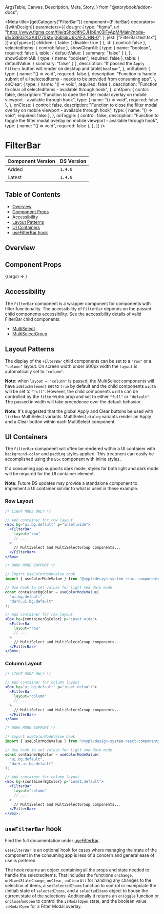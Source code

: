   ArgsTable,
  Canvas,
  Description,
  Meta,
  Story,
} from "@storybook/addon-docs";


<Meta
  title={getCategory("FilterBar")}
  component={FilterBar}
  decorators={[withDesign]}
  parameters={{
    design: {
      type: "figma",
      url: "https://www.figma.com/file/qShodlfNCJHb8n03IFyApM/Main?node-id=53603%3A41770&t=j06bIokU6KAF2JHN-0",
    },
    jest: ["FilterBar.test.tsx"],
  }}
  argTypes={{
    children: { table: { disable: true } },
    id: { control: false },
    selectedItems: { control: false },
    showClearAll: {
      type: { name: "boolean", required: false },
      table: { defaultValue: { summary: "false" } },
    },
    showSubmitAll: {
      type: { name: "boolean", required: false },
      table: { defaultValue: { summary: "false" } },
      description:
        "If passed the `Apply Filters` button will render on desktop and tablet `boolean`",
    },
    onSubmit: {
      type: { name: "() => void", required: false },
      description:
        "Function to handle submit of all selectedItems - needs to be provided from consuming app",
    },
    onClear: {
      type: { name: "() => void", required: false },
      description:
        "Function to clear all selectedItems - available through hook",
    },
    onOpen: {
      contol: false,
      description:
        "Function to open the filter modal overlay on mobile viewport - available through hook",
      type: { name: "() => void", required: false },
    },
    onClose: {
      control: false,
      description:
        "Function to close the filter modal overlay on mobile viewport - available through hook",
      type: { name: "() => void", required: false },
    },
    onToggle: {
      control: false,
      description:
        "Function to toggle the filter modal overlay on mobile viewport - available through hook",
      type: { name: "() => void", required: false },
    },
  }}
/>

# FilterBar

| Component Version | DS Version |
| ----------------- | ---------- |
| Added             | `1.4.0`    |
| Latest            | `1.4.0`    |

## Table of Contents

- [Overview](#overview)
- [Component Props](#component-props)
- [Accessibility](#accessibility)
- [Layout Patterns](#layout-patterns)
- [UI Containers](#ui-containers)
- [useFilterBar hook](#usefilterbar-hook)

## Overview

<Description of={FilterBar} />

## Component Props

<Canvas withToolbar>
  <Story
    name="FilterBar with Controls"
    args={{
      id: "filterbar-id",
      headingText: "FilterBar",
      layout: "row",
    }}
  >
    {(args) => <story.FilterBarStory {...args} />}
  </Story>
</Canvas>

<ArgsTable story="FilterBar with Controls" />

## Accessibility

The `FilterBar` component is a wrapper component for components with filter functionality.
The accessibility of `FilterBar` depends on the passed child components accessibility.
See the accessibility details of valid FilterBar child components:

- [MultiSelect](https://nypl.github.io/nypl-design-system/reservoir/v1/?path=/docs/components-form-elements-multiselect--multi-select-list-box#accessibility)
- [MultiSelectGroup](https://nypl.github.io/nypl-design-system/reservoir/v1/?path=/docs/components-form-elements-multiselectgroup--multi-select-group#accessibility)

## Layout Patterns

The display of the `FilterBar` child components can be set to a `"row"` or a
`"column"` layout. On screen width under 600px width the `layout` is
automatically set to `"column"`.

**Note:** when `layout = "column"` is passed, the MultiSelect components will have
`isBlockElement` set to `true` by default and the child components `width`
will be set to `"full"`. However, the child components `width` can be
controlled by the `filterWidth` prop and set to either `"full"` or `"default"`.
The passed in width will take precedence over the default behavior.

**Note:** It's suggested that the global Apply and Clear buttons be used with
`listbox` MultiSelect variants. MultiSelect `dialog` variants render an Apply
and a Clear button within each MultiSelect component.

<Canvas>
  <Story name="Layout Patterns">
    <story.FilterBarLayoutStory />
  </Story>
</Canvas>

## UI Containers

The `FilterBar` component will often be rendered within a UI container with
`background-color` and `padding` styles applied. This treatment can easily be
accomplished using the `Box` component with inline styles.

If a consuming app supports dark mode, styles for both light and dark mode will
be required for the UI container element.

**Note:** Future DS updates may provide a standalone component to implement a
UI container similar to what is used in these example.

### Row Layout

<Canvas>
  <Story name="UI Containers">
    <story.FilterBarRowContainerStory />
  </Story>
</Canvas>

```jsx
/* LIGHT MODE ONLY */

// Add container for row layout
<Box bg="ui.bg.default" p="inset.wide">
  <FilterBar
    layout="row"
    // ...
  >
    // MultiSelect and MultiSelectGroup components...
  </FilterBar>
</Box>
```

```jsx
/* DARK MODE SUPPORT */

// Import useColorModeValue hook
import { useColorModeValue } from "@nypl/design-system-react-components";

// Use hook to set values for light and dark mode
const containerBgColor = useColorModeValue(
  "ui.bg.default",
  "dark.ui.bg.default"
);

// Add container for row layout
<Box bg={containerBgColor} p="inset.wide">
  <FilterBar
    layout="row"
    // ...
  >
    // MultiSelect and MultiSelectGroup components...
  </FilterBar>
</Box>;
```

### Column Layout

<Canvas>
  <DSProvider>
    <story.FilterBarColumnContainerStory />
  </DSProvider>
</Canvas>

```jsx
/* LIGHT MODE ONLY */

// Add container for column layout
<Box bg="ui.bg.default" p="inset.default">
  <FilterBar
    layout="column"
    // ...
  >
    // MultiSelect and MultiSelectGroup components...
  </FilterBar>
</Box>
```

```jsx
/* DARK MODE SUPPORT */

// Import useColorModeValue hook
import { useColorModeValue } from "@nypl/design-system-react-components";

// Use hook to set values for light and dark mode
const containerBgColor = useColorModeValue(
  "ui.bg.default",
  "dark.ui.bg.default"
);

// Add container for column layout
<Box bg={containerBgColor} p="inset.default">
  <FilterBar
    layout="column"
    // ...
  >
    // MultiSelect and MultiSelectGroup components...
  </FilterBar>
</Box>;
```

## `useFilterBar` hook

Find the full documentation under [useFilterBar](https://nypl.github.io/nypl-design-system/reservoir/v1/?path=/story/hooks-usefilterbar--page).

`useFilterBar` is an optional hook for
cases where managing the state of the component in the consuming app is less
of a concern and general ease of use is prefered.

The hook returns an object containing all the props and state needed to handle the selectedItems.
That includes the functions `onChange`, `onMixedStateChange`, `onClear`, `onClearAll` for handling any changes to the selection of items,
a `setSelectedItems` function to control or manipulate the (initial) state of `selectedItems`, and a `selectedItems` object to house the current state of the selections.
Additionally it returns an `onToggle` function or `onClose`/`onOpen` to control the `isModalOpen` state, and the boolean value `isModalOpen` for a Filter Modal overlay.
